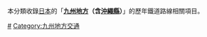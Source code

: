 {{日本地理地方區劃分類導航|鐵路路線}}
本分類收錄[[日本|日本]]的「'''[[九州地方|九州地方]]（含[[沖繩縣|沖繩縣]]）'''」的歷年鐵道路線相關項目。

[[Category:日本各地域鐵路線|#]]
[[Category:九州地方交通|Category:九州地方交通]]